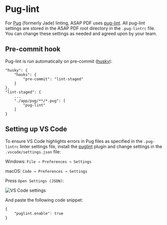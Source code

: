 
<Meta title='Code linting/Pug' />


# Pug-lint

For [Pug](https://pugjs.org/) (formerly Jade) linting, ASAP PDF uses [pug-lint](https://github.com/pugjs/pug-lint). All pug-lint
settings are stored in the ASAP PDF root directory in the `.pug-lintrc` file. You can change these settings as needed
and agreed upon by your team.

## Pre-commit hook

Pug-lint is run automatically on pre-commit ([husky](https://github.com/typicode/husky)):

```
"husky": {
	"hooks": {
		"pre-commit": "lint-staged"
	}
},
"lint-staged": {
	...
	"./app/pug/**/*.pug": [
		"pug-lint"
	]
}
```

## Setting up VS Code

To ensure VS Code highlights errors in Pug files as specified in the `.pug-lintrc` linter settings file, install the
[puglint](https://marketplace.visualstudio.com/items?itemName=mrmlnc.vscode-puglint) plugin and change settings in the
`.vscode/settings.json` file:

Windows: `File → Preferences → Settings`

macOS: `Code → Preferences → Settings`

Press `Open Settings (JSON)`:

<img src="./img/examples/vs-code/1.jpg" alt="VS Code settings" />

And paste the following code snippet:

```
{
	"puglint.enable": true
}
```
